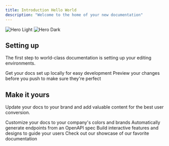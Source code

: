 ```yaml
---
title: Introduction Hello World
description: "Welcome to the home of your new documentation"
---
```


<img className="block dark:hidden" src="/images/hero-light.svg" alt="Hero Light" />
<img className="hidden dark:block" src="/images/hero-dark.svg" alt="Hero Dark" />

## Setting up

The first step to world-class documentation is setting up your editing environments.

<CardGroup cols={2}>
	<Card title="Edit Your Docs" icon="pen-to-square" href="https://mintlify.com/docs/quickstart">
		Get your docs set up locally for easy development
	</Card>
	<Card title="Preview Changes" icon="image" href="https://mintlify.com/docs/development">
		Preview your changes before you push to make sure they're perfect
	</Card>
</CardGroup>

## Make it yours

Update your docs to your brand and add valuable content for the best user conversion.

<CardGroup cols={2}>
	<Card title="Customize Style" icon="palette" href="https://mintlify.com/docs/settings/global">
		Customize your docs to your company's colors and brands
	</Card>
	<Card title="Reference APIs" icon="code" href="https://mintlify.com/docs/api-playground/openapi">
		Automatically generate endpoints from an OpenAPI spec
	</Card>
	<Card title="Add Components" icon="screwdriver-wrench" href="https://mintlify.com/docs/components/accordion">
		Build interactive features and designs to guide your users
	</Card>
	<Card title="Get Inspiration" icon="stars" href="https://mintlify.com/customers">
		Check out our showcase of our favorite documentation
	</Card>
</CardGroup>
